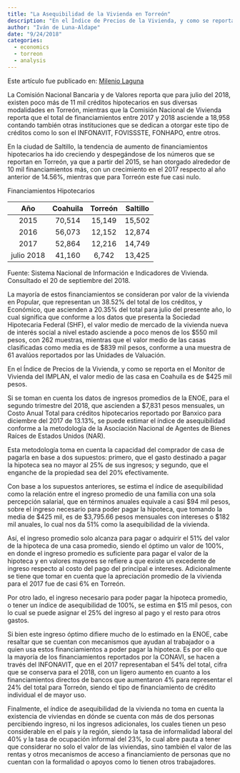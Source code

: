 ```yaml
---
title: "La Asequibilidad de la Vivienda en Torreón"
description: "En el Índice de Precios de la Vivienda, y como se reporta en el Monitor de Vivienda del IMPLAN, el valor medio de las casa en Coahuila es de $425 mil pesos."
author: "Iván de Luna-Aldape"
date: "9/24/2018"
categories: 
  - economics
  - torreon
  - analysis
---
```


Este artículo fue publicado en: [Milenio Laguna ](https://www.milenio.com/negocios/la-asequibilidad-de-la-vivienda-en-torreon)

La Comisión Nacional Bancaria y de Valores reporta que para julio del 2018, existen poco más de 11 mil créditos hipotecarios en sus diversas modalidades en Torreón, mientras que la Comisión Nacional de Vivienda reporta que el total de financiamientos entre 2017 y 2018 asciende a 18,958 contando también otras instituciones que se dedican a otorgar este tipo de créditos como lo son el INFONAVIT, FOVISSSTE, FONHAPO, entre otros.

En la ciudad de Saltillo, la tendencia de aumento de financiamientos hipotecarios ha ido creciendo y despegándose de los números que se reportan en Torreón, ya que a partir del 2015, se han otorgado alrededor de 10 mil financiamientos más, con un crecimiento en el 2017 respecto al año anterior de 14.56%, mientras que para Torreón este fue casi nulo.

Financiamientos Hipotecarios

|Año	|Coahuila|	Torreón|	Saltillo|
|:-----:|:-------:|:-------:|:--------:|
|2015	|70,514	|15,149	|15,502|
|2016	|56,073	|12,152	|12,874|
|2017	|52,864	|12,216	|14,749|
|julio 2018	|41,160	|6,742	|13,425|

Fuente: Sistema Nacional de Información e Indicadores de Vivienda. Consultado el 20 de septiembre del 2018.

La mayoría de estos financiamientos se consideran por valor de la vivienda en Popular, que representan un 38.52% del total de los créditos, y Económico, que ascienden a 20.35% del total para julio del presente año, lo cual significa que conforme a los datos que presenta la Sociedad Hipotecaria Federal (SHF), el valor medio de mercado de la vivienda nueva de interés social a nivel estado asciende a poco menos de los $550 mil pesos, con 262 muestras, mientras que el valor medio de las casas clasificadas como media es de $839 mil pesos, conforme a una muestra de 61 avalúos reportados por las Unidades de Valuación.

En el Índice de Precios de la Vivienda, y como se reporta en el Monitor de Vivienda del IMPLAN, el valor medio de las casa en Coahuila es de $425 mil pesos.

Si se toman en cuenta los datos de ingresos promedios de la ENOE, para el segundo trimestre del 2018, que ascienden a $7,831 pesos mensuales, un Costo Anual Total para créditos hipotecarios reportado por Banxico para diciembre del 2017 de 13.13%, se puede estimar el índice de asequibilidad conforme a la metodología de la Asociación Nacional de Agentes de Bienes Raíces de Estados Unidos (NAR).

Esta metodología toma en cuenta la capacidad del comprador de casa de pagarla en base a dos supuestos: primero, que el gasto destinado a pagar la hipoteca sea no mayor al 25% de sus ingresos; y segundo, que el enganche de la propiedad sea del 20% efectivamente.

Con base a los supuestos anteriores, se estima el índice de asequibilidad como la relación entre el ingreso promedio de una familia con una sola percepción salarial, que en términos anuales equivale a casi $94 mil pesos, sobre el ingreso necesario para poder pagar la hipoteca, que tomando la media de $425 mil, es de $3,795.66 pesos mensuales con intereses o $182 mil anuales, lo cual nos da 51% como la asequibilidad de la vivienda.

Así, el ingreso promedio solo alcanza para pagar o adquirir el 51% del valor de la hipoteca de una casa promedio, siendo el óptimo un valor de 100%, en donde el ingreso promedio es suficiente para pagar el valor de la hipoteca y en valores mayores se refiere a que existe un excedente de ingreso respecto al costo del pago del principal e intereses. Adicionalmente se tiene que tomar en cuenta que la apreciación promedio de la vivienda para el 2017 fue de casi 6% en Torreón.

Por otro lado, el ingreso necesario para poder pagar la hipoteca promedio, o tener un índice de asequibilidad de 100%, se estima en $15 mil pesos, con lo cual se puede asignar el 25% del ingreso al pago y el resto para otros gastos.

Si bien este ingreso óptimo difiere mucho de lo estimado en la ENOE, cabe resaltar que se cuentan con mecanismos que ayudan al trabajador o a quien usa estos financiamientos a poder pagar la hipoteca. Es por ello que la mayoría de los financiamientos reportados por la CONAVI, se hacen a través del INFONAVIT, que en el 2017 representaban el 54% del total, cifra que se conserva para el 2018, con un ligero aumento en cuanto a los financiamientos directos de bancos que aumentaron 4% para representar el 24% del total para Torreón, siendo el tipo de financiamiento de crédito individual el de mayor uso.

Finalmente, el índice de asequibilidad de la vivienda no toma en cuenta la existencia de viviendas en dónde se cuenta con más de dos personas percibiendo ingreso, ni los ingresos adicionales, los cuales tienen un peso considerable en el país y la región, siendo la tasa de informalidad laboral del 40% y la tasa de ocupación informal del 23%, lo cual abre pauta a tener que considerar no solo el valor de las viviendas, sino también el valor de las rentas y otros mecanismos de acceso a financiamiento de personas que no cuentan con la formalidad o apoyos como lo tienen otros trabajadores.